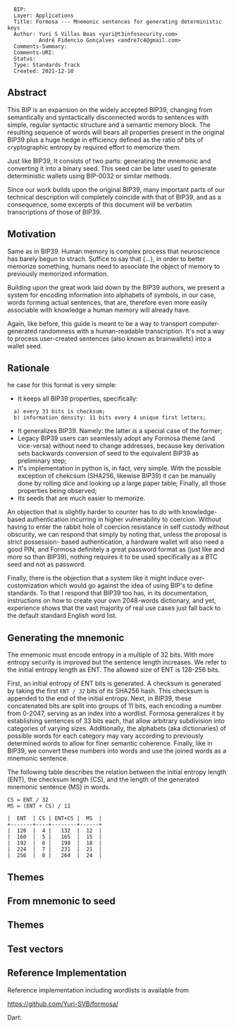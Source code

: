 <pre>
  BIP: 
  Layer: Applications
  Title: Formosa --- Mnemonic sentences for generating deterministic keys
  Author: Yuri S Villas Boas <yuri@t3infosecurity.com>
          André Fidencio Gonçalves <andre7c4@gmail.com>
  Comments-Summary: 
  Comments-URI: 
  Status: 
  Type: Standards Track
  Created: 2021-12-10
</pre>

==Abstract==

This BIP is an expansion on the widely accepted BIP39, changing from semantically 
and syntactically disconnected words to sentences with simple, regular syntactic
structure and a semantic memory block. The resulting sequence of words will bears 
all properties present in the original BIP39 plus a huge hedge in efficiency defined 
as the ratio of bits of cryptographic entropy by required effort to memorize them.

Just like BIP39, It consists of two parts: generating the mnemonic and converting 
it into a binary seed. This seed can be later used to generate deterministic wallets 
using BIP-0032 or similar methods.

Since our work builds upon the original BIP39, many important parts of our technical 
description will completely coincide with that of BIP39, and as a consequence, some 
excerpts of this document will be verbatim transcriptions of those of BIP39.

==Motivation==

Same as in BIP39. Human memory is complex process that neuroscience has barely 
begun to strach. Suffice to say that (...), in order to better memorize something, 
humans need to associate the object of memory to previously memorized information.

Building upon the great work laid down by the BIP39 authors, we present a system 
for encoding information into alphabets of symbols, in our case, words forming 
actual sentences, that are, therefore even more easily associable with knowledge
a human memory will already have.

Again, like before, this guide is meant to be a way to transport computer-generated 
randomness with a human-readable transcription. It's not a way to process user-created
sentences (also known as brainwallets) into a wallet seed.

==Rationale==

he case for this format is very simple: 
* It keeps all BIP39 properties, specifically:
   a) every 33 bits is checksum;
   b) information density: 11 bits every 4 unique first letters;
* It generalizes BIP39. Namely: the latter is a special case of the former;
* Legacy BIP39 users can seamlessly adopt any Formosa theme (and vice-versa) without need to change addresses, because key derivation sets backwards conversion of seed to the equivalent BIP39 as preliminary step;
* It's implementation in python is, in fact, very simple. With the possible exception of chekcsum (SHA256, likewise BIP39) it can be manually done by rolling dice and looking up a large paper table; Finally, all those properties being observed;
* Its seeds that are much easier to memorize.

An objection that is slightly harder to counter has to do with 
knowledge-based authentication incurring in higher vulnerability 
to coercion. Without having to enter the rabbit hole of coercion 
resistance in self custody without obscurity, we can respond that 
simply by noting that, unless the proposal is strict possession-
based authentication, a hardware wallet will also need a good PIN, 
and Formosa definitely a great password format as (just like and 
more so than BIP39), nothing requires it to be used specifically 
as a BTC seed and not as password.

Finally, there is the objection that a system like it might induce 
over-customization which would go against the idea of using BIP's 
to define standards. To that I respond that BIP39 too has, in its 
documentation, instructions on how to create your own 2048-words 
dictionary, and yet, experience shows that the vast majority of real 
use cases just fall back to the default standard English word list.

==Generating the mnemonic==

The mnemonic must encode entropy in a multiple of 32 bits. With more entropy
security is improved but the sentence length increases. We refer to the
initial entropy length as ENT. The allowed size of ENT is 128-256 bits.

First, an initial entropy of ENT bits is generated. A checksum is generated by
taking the first <code>ENT / 32</code> bits of its SHA256 hash. This checksum is
appended to the end of the initial entropy. Next, in BIP39, these concatenated 
bits are split into groups of 11 bits, each encoding a number from 0-2047, serving
as an index into a wordlist. Formosa generalizes it by establishing sentences of 
33 bits each, that allow arbitrary subdivision into categories of varying sizes. 
Additionally, the alphabets (aka dictionaries) of possible words for each category 
may vary according to previously determined words to allow for finer semantic 
coherence. Finally, like in BIP39, we convert these numbers into words and
use the joined words as a mnemonic sentence.

The following table describes the relation between the initial entropy
length (ENT), the checksum length (CS), and the length of the generated mnemonic
sentence (MS) in words.

<pre>
CS = ENT / 32
MS = (ENT + CS) / 11

|  ENT  | CS | ENT+CS |  MS  |
+-------+----+--------+------+
|  128  |  4 |   132  |  12  |
|  160  |  5 |   165  |  15  |
|  192  |  6 |   198  |  18  |
|  224  |  7 |   231  |  21  |
|  256  |  8 |   264  |  24  |
</pre>

==Themes==

<!-- An ideal wordlist has the following characteristics:

a) smart selection of words
   - the wordlist is created in such a way that it's enough to type the first four
     letters to unambiguously identify the word

b) similar words avoided
   - word pairs like "build" and "built", "woman" and "women", or "quick" and "quickly"
     not only make remembering the sentence difficult but are also more error
     prone and more difficult to guess

c) sorted wordlists
   - the wordlist is sorted which allows for more efficient lookup of the code words
     (i.e. implementations can use binary search instead of linear search)
   - this also allows trie (a prefix tree) to be used, e.g. for better compression

The wordlist can contain native characters, but they must be encoded in UTF-8
using Normalization Form Compatibility Decomposition (NFKD).
 -->

==From mnemonic to seed==

<!-- A user may decide to protect their mnemonic with a passphrase. If a passphrase is not
present, an empty string "" is used instead.

To create a binary seed from the mnemonic, we use the PBKDF2 function with a mnemonic
sentence (in UTF-8 NFKD) used as the password and the string "mnemonic" + passphrase (again
in UTF-8 NFKD) used as the salt. The iteration count is set to 2048 and HMAC-SHA512 is used as
the pseudo-random function. The length of the derived key is 512 bits (= 64 bytes).

This seed can be later used to generate deterministic wallets using BIP-0032 or
similar methods.

The conversion of the mnemonic sentence to a binary seed is completely independent
from generating the sentence. This results in a rather simple code; there are no
constraints on sentence structure and clients are free to implement their own
wordlists or even whole sentence generators, allowing for flexibility in wordlists
for typo detection or other purposes.

Although using a mnemonic not generated by the algorithm described in "Generating the
mnemonic" section is possible, this is not advised and software must compute a
checksum for the mnemonic sentence using a wordlist and issue a warning if it is
invalid.

The described method also provides plausible deniability, because every passphrase
generates a valid seed (and thus a deterministic wallet) but only the correct one
will make the desired wallet available.
 -->
 
==Themes==

<!-- Since the vast majority of BIP39 wallets supports only the English wordlist,
it is '''strongly discouraged''' to use non-English wordlists for generating
the mnemonic sentences.

If you still feel your application really needs to use a localized wordlist,
use one of the following instead of inventing your own.

* [[bip-0039/bip-0039-wordlists.md|Wordlists]]
 -->
==Test vectors==


==Reference Implementation==

Reference implementation including wordlists is available from

https://github.com/Yuri-SVB/formosa/

Dart:
<!-- * https://github.com/dart-bitcoin/bip39 -->
